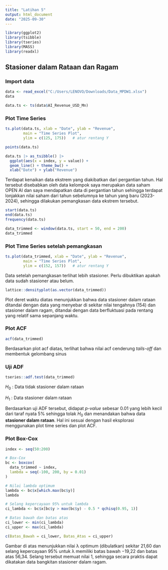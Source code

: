 ---
title: "Latihan 5"
output: html_document
date: "2025-09-30"
---

```{r}
library(ggplot2)
library(tsibble)
library(tseries)
library(MASS)
library(readxl)
```

## Stasioner dalam Rataan dan Ragam
### Import data
```{r}
data <- read_excel("C:/Users/LENOVO/Downloads/Data_MPDW1.xlsx")
data
```

```{r}
data.ts <- ts(data$AI_Revenue_USD_Mn)
```

### Plot Time Series
```{r}
ts.plot(data.ts, xlab = "Date", ylab = "Revenue", 
        main = "Time Series Plot",
        ylim = c(125, 175))   # atur rentang Y

points(data.ts)
```


```{r}
data.ts |> as_tsibble() |> 
  ggplot(aes(x = index, y = value)) +
  geom_line() + theme_bw() +
  xlab("Date") + ylab("Revenue")
```

Terdapat kenaikan data ekstrem yang diakibatkan dari pergantian tahun. Hal tersebut disebabkan oleh data kelompok saya merupakan data saham OPEN AI dan saya mendapatkan data di pergantian tahun sehingga terdapat lonjakkan nilai saham dari tahun sebelumnya ke tahun yang baru (2023-2024), sehingga dilakukan pemangkasan data ekstrem tersebut.

```{r}
start(data.ts)
end(data.ts)
frequency(data.ts)
```

```{r}
data_trimmed <- window(data.ts, start = 50, end = 200)
data_trimmed
```

### Plot Time Series setelah pemangkasan
```{r}
ts.plot(data_trimmed, xlab = "Date", ylab = "Revenue", 
        main = "Time Series Plot",
        ylim = c(152, 157))   # atur rentang Y
```

Data setelah pemangkasan terlihat lebih stasioner. Perlu dibuktikan apakah data sudah stasioner atau belum.

```{r}
lattice::densityplot(as.vector(data_trimmed))
```

Plot deret waktu diatas menunjukkan bahwa data stasioner dalam rataan ditandai dengan data yang menyebar di sekitar nilai tengahnya (154) dan stasioner dalam ragam, ditandai dengan data berfluktuasi pada rentang
yang relatif sama sepanjang waktu.

### Plot ACF

```{r}
acf(data_trimmed)
```

Berdasarkan plot acf diatas, terlihat bahwa nilai acf cenderung *tails-off* dan membentuk gelombang sinus

### Uji ADF
```{r}
tseries::adf.test(data_trimmed)
```

$H_0$ : Data tidak stasioner dalam rataan

$H_1$ : Data stasioner dalam rataan

Berdasarkan uji ADF tersebut, didapat *p-value* sebesar 0.01 yang lebih
kecil dari taraf nyata 5% sehingga tolak $H_0$ dan menandakan bahwa data
**stasioner dalam rataan**. Hal ini sesuai dengan hasil eksplorasi
menggunakan plot time series dan plot ACF.

### Plot Box-Cox
```{r}
index <- seq(50:200)

# Box-Cox
bc <- boxcox(
  data_trimmed ~ index,
  lambda = seq(-100, 200, by = 0.01)
)

# Nilai lambda optimum
lambda <- bc$x[which.max(bc$y)]
lambda

# Selang kepercayaan 95% untuk lambda
ci_lambda <- bc$x[bc$y > max(bc$y) - 0.5 * qchisq(0.95, 1)]

# Batas bawah dan batas atas
ci_lower <- min(ci_lambda)
ci_upper <- max(ci_lambda)

c(Batas_Bawah = ci_lower, Batas_Atas = ci_upper)
```

Gambar di atas menunjukkan nilai λ optimum (dibulatkan) sekitar 21,60 dan selang kepercayaan 95% untuk λ memiliki batas bawah −19,22 dan batas atas 56,34. Selang tersebut memuat nilai 1, sehingga secara praktis dapat dikatakan data bangkitan stasioner dalam ragam.




